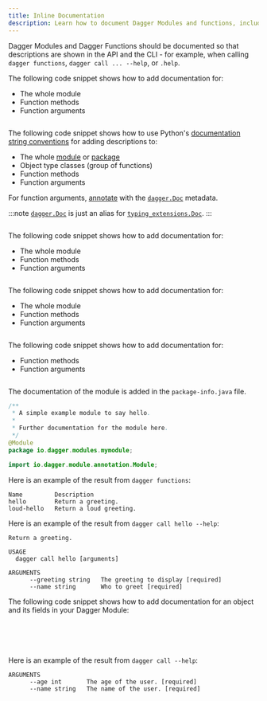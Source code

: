 ```yaml
---
title: Inline Documentation
description: Learn how to document Dagger Modules and functions, including how to add descriptions for modules, functions, and arguments in Go, Python, TypeScript, PHP, and Java.
---
```





Dagger Modules and Dagger Functions should be documented so that descriptions are shown in the API and the CLI - for example, when calling `dagger functions`, `dagger call ... --help`, or `.help`.

<Tabs groupId="language" queryString="sdk">
<TabItem value="go" label="Go">

The following code snippet shows how to add documentation for:

- The whole module
- Function methods
- Function arguments

```go file=../snippets/documentation/go/main.go
```

</TabItem>
<TabItem value="python" label="Python">

The following code snippet shows how to use Python's [documentation string conventions](https://peps.python.org/pep-0008/#documentation-strings) for adding descriptions to:
- The whole [module](https://docs.python.org/3/tutorial/modules.html) or [package](https://docs.python.org/3/tutorial/modules.html#packages)
- Object type classes (group of functions)
- Function methods
- Function arguments

For function arguments, [annotate](https://peps.python.org/pep-0727/#specification) with the [`dagger.Doc`](https://dagger-io.readthedocs.io/en/latest/module.html#dagger.Doc) metadata.

:::note
[`dagger.Doc`](https://dagger-io.readthedocs.io/en/latest/module.html#dagger.Doc) is just an alias for [`typing_extensions.Doc`](https://typing-extensions.readthedocs.io/en/latest/#Doc).
:::

```python file=../snippets/documentation/python/main.py
```

</TabItem>
<TabItem value="typescript" label="TypeScript">

The following code snippet shows how to add documentation for:
- The whole module
- Function methods
- Function arguments

```typescript file=../snippets/documentation/typescript/index.ts
```

</TabItem>
<TabItem value="php" label="PHP">

The following code snippet shows how to add documentation for:

- The whole module
- Function methods
- Function arguments

```php file=../snippets/documentation/php/main/src/MyModule.php
```

</TabItem>
<TabItem value="java" label="Java">

The following code snippet shows how to add documentation for:

- Function methods
- Function arguments

```java file=../snippets/documentation/java/main/MyModule.java
```

The documentation of the module is added in the `package-info.java` file.

```java
/**
 * A simple example module to say hello.
 *
 * Further documentation for the module here.
 */
@Module
package io.dagger.modules.mymodule;

import io.dagger.module.annotation.Module;

```

</TabItem>
</Tabs>

Here is an example of the result from `dagger functions`:

```
Name         Description
hello        Return a greeting.
loud-hello   Return a loud greeting.
```

Here is an example of the result from `dagger call hello --help`:

```
Return a greeting.

USAGE
  dagger call hello [arguments]

ARGUMENTS
      --greeting string   The greeting to display [required]
      --name string       Who to greet [required]
```


The following code snippet shows how to add documentation for an object and its fields in your Dagger Module:

<Tabs groupId="language" queryString="sdk">
<TabItem value="go" label="Go">

```go file=../snippets/documentation/go/object.go
```

</TabItem>
<TabItem value="python" label="Python">

```python file=../snippets/documentation/python/object.py
```

</TabItem>
<TabItem value="typescript" label="TypeScript">

```typescript file=../snippets/documentation/typescript/object.ts
```

</TabItem>
<TabItem value="php" label="PHP">

```php file=../snippets/documentation/php/object/src/MyModule.php
```

</TabItem>
<TabItem value="java" label="Java">

```java file=../snippets/documentation/java/object/MyModule.java
```

</TabItem>
</Tabs>

Here is an example of the result from `dagger call --help`:

```
ARGUMENTS
      --age int       The age of the user. [required]
      --name string   The name of the user. [required]
```
